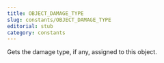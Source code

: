 ```yaml
---
title: OBJECT_DAMAGE_TYPE
slug: constants/OBJECT_DAMAGE_TYPE
editorial: stub
category: constants
---
```


<LSLConstant
	name="OBJECT_DAMAGE_TYPE"
	type="integer"
	value="52"
/>

Gets the damage type, if any, assigned to this object.
